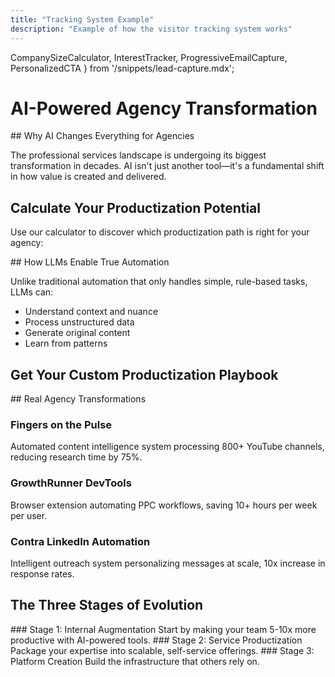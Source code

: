 ```yaml
---
title: "Tracking System Example"
description: "Example of how the visitor tracking system works"
---
```


  CompanySizeCalculator,
  InterestTracker,
  ProgressiveEmailCapture,
  PersonalizedCTA
} from '/snippets/lead-capture.mdx';

# AI-Powered Agency Transformation

<InterestTracker topic="ai-transformation">
  ## Why AI Changes Everything for Agencies

  The professional services landscape is undergoing its biggest transformation in decades. AI isn't just another tool—it's a fundamental shift in how value is created and delivered.
</InterestTracker>

## Calculate Your Productization Potential

Use our calculator to discover which productization path is right for your agency:

<CompanySizeCalculator />

<InterestTracker topic="llm-automation">
  ## How LLMs Enable True Automation

  Unlike traditional automation that only handles simple, rule-based tasks, LLMs can:
  - Understand context and nuance
  - Process unstructured data
  - Generate original content
  - Learn from patterns
</InterestTracker>

## Get Your Custom Productization Playbook

<ProgressiveEmailCapture />

<InterestTracker topic="case-studies">
  ## Real Agency Transformations

  ### Fingers on the Pulse
  Automated content intelligence system processing 800+ YouTube channels, reducing research time by 75%.

  ### GrowthRunner DevTools
  Browser extension automating PPC workflows, saving 10+ hours per week per user.

  ### Contra LinkedIn Automation
  Intelligent outreach system personalizing messages at scale, 10x increase in response rates.
</InterestTracker>

## The Three Stages of Evolution

<InterestTracker topic="internal-augmentation">
  ### Stage 1: Internal Augmentation
  Start by making your team 5-10x more productive with AI-powered tools.
</InterestTracker>

<InterestTracker topic="service-productization">
  ### Stage 2: Service Productization
  Package your expertise into scalable, self-service offerings.
</InterestTracker>

<InterestTracker topic="platform-creation">
  ### Stage 3: Platform Creation
  Build the infrastructure that others rely on.
</InterestTracker>

<PersonalizedCTA />